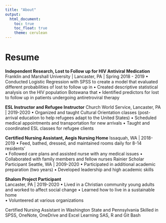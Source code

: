 ```yaml
---
title: "About"
output: 
  html_document:
    toc: true
    toc_float: true
    theme: cerulean
---
```


# Resume 

**Independent Research, Lost to Follow up for HIV Antiviral Medication**                                  
Franklin and Marshall University | Lancaster, PA | Spring 2018 - 2019
•	Conducted Logistic Regression with SPSS to create a model that evaluated different probabilities of lost to follow up in 
•	Created  descriptive statistical analysis  on the HIV population Botswana that 
•	Identified predictors for lost to follow up in patients undergoing antiretroviral therapy 

**ESL Instructor and Refugee Instructor** 
Church World Service, Lancaster, PA | 2019-2020
•	Organized and taught Cultural Orientation classes (post-arrival education to help refugees adapt to the United States) 
•	Scheduled medical appointments and transportation for new arrivals 
•	Taught and coordinated ESL classes for refugee clients 

**Certified Nursing Assistant, Aegis Nursing Home** 
Issaquah, WA | 2018- 2019
•	Feed, bathed, dressed, and maintained rooms daily for 8-14 residents’  
•	Followed care plans and assisted nurse with any medical issues 
•	Collaborated with family members and fellow nurses
Rainier Scholar Participant 
Seattle, WA | 2009-2020
•	Participated in additional academic preparation (two years) 
•	Developed leadership and high academic skills 

**Shalom Project Participant**  
Lancaster, PA | 2019-2020
•	Lived in a Christian community young adults and worked to affect social change 
•	Learned how to live in a sustainable home  
•	Volunteered at various organizations 


Certified Nursing Assistant in Washington State and Pennsylvania
Skilled in SPSS, OneNote, OneDrive and Excel
Learning  SAS, R and Git Bash   


